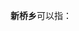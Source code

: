 '''新桥乡'''可以指：
{{PRC admin/disambig|33/08/22/220/000|35/04/29/200/000|41/14/81/203/000|51/16/02/220/000|51/32/27/202/000}}
{{disambig|cat=三字中国乡名消歧义}}
